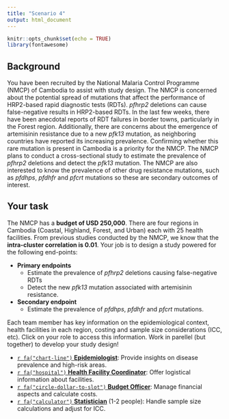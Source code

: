 ```yaml
---
title: "Scenario 4"
output: html_document
---
```


```r
knitr::opts_chunk$set(echo = TRUE)
library(fontawesome)
```

## Background

You have been recruited by the National Malaria Control Programme (NMCP) of Cambodia to assist with study design. The NMCP is concerned about the potential spread of mutations that affect the performance of HRP2-based rapid diagnostic tests (RDTs). *pfhrp2* deletions can cause false-negative results in HRP2-based RDTs. In the last few weeks, there have been anecdotal reports of RDT failures in border towns, particularly in the Forest region. Additionally, there are concerns about the emergence of artemisinin resistance due to a new *pfk13* mutation, as neighboring countries have reported its increasing prevalence. Confirming whether this rare mutation is present in Cambodia is a priority for the NMCP. The NMCP plans to conduct a cross-sectional study to estimate the prevalence of *pfhrp2* deletions and detect the *pfk13* mutation. The NMCP are also interested to know the prevalence of other drug resistance mutations, such as *pfdhps*, *pfdhfr* and *pfcrt* mutations so these are secondary outcomes of interest.  

## Your task
The NMCP has a **budget of USD 250,000**. There are four regions in Cambodia (Coastal, Highland, Forest, and Urban) each with 25 health facilities. From previous studies conducted by the NMCP, we know that the **intra-cluster correlation is 0.01**. Your job is to design a study powered for the following end-points: 

- **Primary endpoints**
  - Estimate the prevalence of *pfhrp2* deletions causing false-negative RDTs
  - Detect the new *pfk13* mutation associated with artemisinin resistance.

- **Secondary endpoint**
  - Estimate the prevalence of *pfdhps*, *pfdhfr* and *pfcrt* mutations.

Each team member has key information on the epidemiological context, health facilities in each region, costing and sample size considerations (ICC, etc). Click on your role to access this information. Work in parellel (but together) to develop your study design! 

- [`r fa("chart-line")` **Epidemiologist**](sheet_1_cb.Rmd): Provide insights on disease prevalence and high-risk areas. 
- [`r fa("hospital")` **Health Facility Coordinator**](sheet_2_cb.Rmd): Offer logistical information about facilities.
- [`r fa("circle-dollar-to-slot")` **Budget Officer**](sheet_3_cb.Rmd): Manage financial aspects and calculate costs.
- [`r fa("calculator")` **Statistician**](https://mms-sdworkshop.shinyapps.io/module6_coding2/) (1-2 people): Handle sample size calculations and adjust for ICC.
